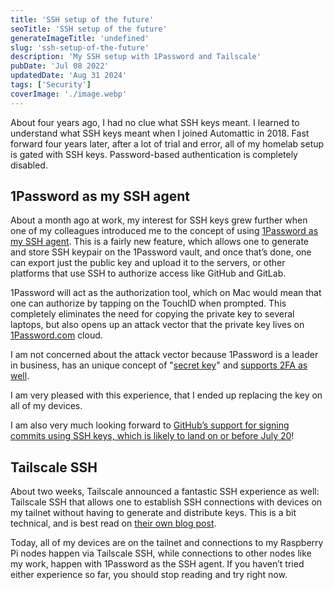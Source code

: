 ```yaml
---
title: 'SSH setup of the future'
seoTitle: 'SSH setup of the future'
generateImageTitle: 'undefined'
slug: 'ssh-setup-of-the-future'
description: 'My SSH setup with 1Password and Tailscale'
pubDate: 'Jul 08 2022'
updatedDate: 'Aug 31 2024'
tags: ['Security']
coverImage: './image.webp'
---
```


About four years ago, I had no clue what SSH keys meant. I learned to understand what SSH keys meant when I joined Automattic in 2018. Fast forward four years later, after a lot of trial and error, all of my homelab setup is gated with SSH keys. Password-based authentication is completely disabled.

## 1Password as my SSH agent

About a month ago at work, my interest for SSH keys grew further when one of my colleagues introduced me to the concept of using [1Password as my SSH agent](https://blog.1password.com/1password-ssh-agent/). This is a fairly new feature, which allows one to generate and store SSH keypair on the 1Password vault, and once that’s done, one can export just the public key and upload it to the servers, or other platforms that use SSH to authorize access like GitHub and GitLab.

1Password will act as the authorization tool, which on Mac would mean that one can authorize by tapping on the TouchID when prompted. This completely eliminates the need for copying the private key to several laptops, but also opens up an attack vector that the private key lives on [1Password.com](http://1password.com/) cloud.

I am not concerned about the attack vector because 1Password is a leader in business, has an unique concept of "[secret key](https://support.1password.com/secret-key-security/)" and [supports 2FA as well](https://support.1password.com/two-factor-authentication/).

I am very pleased with this experience, that I ended up replacing the key on all of my devices.

I am also very much looking forward to [GitHub’s support for signing commits using SSH keys, which is likely to land on or before July 20](https://github.com/orgs/github-community/discussions/7744#discussioncomment-3095118)!

## Tailscale SSH

About two weeks, Tailscale announced a fantastic SSH experience as well: Tailscale SSH that allows one to establish SSH connections with devices on my tailnet without having to generate and distribute keys. This is a bit technical, and is best read on [their own blog post](https://tailscale.com/blog/tailscale-ssh/).

Today, all of my devices are on the tailnet and connections to my Raspberry Pi nodes happen via Tailscale SSH, while connections to other nodes like my work, happen with 1Password as the SSH agent. If you haven’t tried either experience so far, you should stop reading and try right now.
